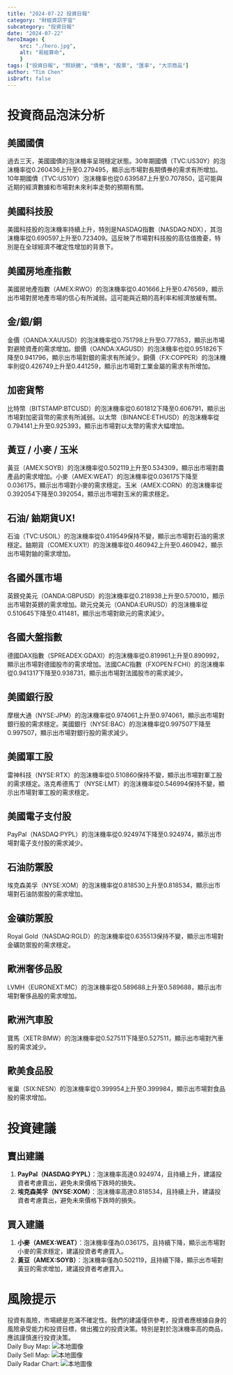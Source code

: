 ```yaml
---
title: "2024-07-22 投資日報"
category: "財經資訊宇宙"
subcategory: "投資日報"
date: "2024-07-22"
heroImage: {
    src: "./hero.jpg",
    alt: "易經算命",
    }
tags: ["投資日報", "照妖鏡", "債券", "股票", "匯率", "大宗商品"]
author: "Tim Chen"
isDraft: false
---
```

# 投資商品泡沫分析

## 美國國債
過去三天，美國國債的泡沫機率呈現穩定狀態。30年期國債（TVC:US30Y）的泡沫機率從0.260436上升至0.279495，顯示出市場對長期債券的需求有所增加。10年期國債（TVC:US10Y）泡沫機率也從0.639587上升至0.707850，這可能與近期的經濟數據和市場對未來利率走勢的預期有關。

## 美國科技股
美國科技股的泡沫機率持續上升，特別是NASDAQ指數（NASDAQ:NDX），其泡沫機率從0.690597上升至0.723409。這反映了市場對科技股的高估值擔憂，特別是在全球經濟不確定性增加的背景下。

## 美國房地產指數
美國房地產指數（AMEX:RWO）的泡沫機率從0.401666上升至0.476569，顯示出市場對房地產市場的信心有所減弱。這可能與近期的高利率和經濟放緩有關。

## 金/銀/銅
金價（OANDA:XAUUSD）的泡沫機率從0.751798上升至0.777853，顯示出市場對避險資產的需求增加。銀價（OANDA:XAGUSD）的泡沫機率也從0.951826下降至0.941796，顯示出市場對銀的需求有所減少。銅價（FX:COPPER）的泡沫機率則從0.426749上升至0.441259，顯示出市場對工業金屬的需求有所增加。

## 加密貨幣
比特幣（BITSTAMP:BTCUSD）的泡沫機率從0.601812下降至0.606791，顯示出市場對加密貨幣的需求有所減弱。以太幣（BINANCE:ETHUSD）的泡沫機率從0.794141上升至0.925393，顯示出市場對以太幣的需求大幅增加。

## 黃豆 / 小麥 / 玉米
黃豆（AMEX:SOYB）的泡沫機率從0.502119上升至0.534309，顯示出市場對農產品的需求增加。小麥（AMEX:WEAT）的泡沫機率從0.036175下降至0.036175，顯示出市場對小麥的需求穩定。玉米（AMEX:CORN）的泡沫機率從0.392054下降至0.392054，顯示出市場對玉米的需求穩定。

## 石油/ 鈾期貨UX!
石油（TVC:USOIL）的泡沫機率從0.419549保持不變，顯示出市場對石油的需求穩定。鈾期貨（COMEX:UX1!）的泡沫機率從0.460942上升至0.460942，顯示出市場對鈾的需求增加。

## 各國外匯市場
英鎊兌美元（OANDA:GBPUSD）的泡沫機率從0.218938上升至0.570010，顯示出市場對英鎊的需求增加。歐元兌美元（OANDA:EURUSD）的泡沫機率從0.510645下降至0.411481，顯示出市場對歐元的需求減少。

## 各國大盤指數
德國DAX指數（SPREADEX:GDAXI）的泡沫機率從0.819961上升至0.890992，顯示出市場對德國股市的需求增加。法國CAC指數（FXOPEN:FCHI）的泡沫機率從0.941317下降至0.938731，顯示出市場對法國股市的需求減少。

## 美國銀行股
摩根大通（NYSE:JPM）的泡沫機率從0.974061上升至0.974061，顯示出市場對銀行股的需求穩定。美國銀行（NYSE:BAC）的泡沫機率從0.997507下降至0.997507，顯示出市場對銀行股的需求減少。

## 美國軍工股
雷神科技（NYSE:RTX）的泡沫機率從0.510860保持不變，顯示出市場對軍工股的需求穩定。洛克希德馬丁（NYSE:LMT）的泡沫機率從0.546994保持不變，顯示出市場對軍工股的需求穩定。

## 美國電子支付股
PayPal（NASDAQ:PYPL）的泡沫機率從0.924974下降至0.924974，顯示出市場對電子支付股的需求減少。

## 石油防禦股
埃克森美孚（NYSE:XOM）的泡沫機率從0.818530上升至0.818534，顯示出市場對石油防禦股的需求增加。

## 金礦防禦股
Royal Gold（NASDAQ:RGLD）的泡沫機率從0.635513保持不變，顯示出市場對金礦防禦股的需求穩定。

## 歐洲奢侈品股
LVMH（EURONEXT:MC）的泡沫機率從0.589688上升至0.589688，顯示出市場對奢侈品股的需求增加。

## 歐洲汽車股
寶馬（XETR:BMW）的泡沫機率從0.527511下降至0.527511，顯示出市場對汽車股的需求減少。

## 歐美食品股
雀巢（SIX:NESN）的泡沫機率從0.399954上升至0.399984，顯示出市場對食品股的需求增加。

# 投資建議

## 賣出建議
1. **PayPal（NASDAQ:PYPL）**：泡沫機率高達0.924974，且持續上升，建議投資者考慮賣出，避免未來價格下跌時的損失。
2. **埃克森美孚（NYSE:XOM）**：泡沫機率高達0.818534，且持續上升，建議投資者考慮賣出，避免未來價格下跌時的損失。

## 買入建議
1. **小麥（AMEX:WEAT）**：泡沫機率僅為0.036175，且持續下降，顯示出市場對小麥的需求穩定，建議投資者考慮買入。
2. **黃豆（AMEX:SOYB）**：泡沫機率僅為0.502119，且持續下降，顯示出市場對黃豆的需求增加，建議投資者考慮買入。

# 風險提示

投資有風險，市場總是充滿不確定性。我們的建議僅供參考，投資者應根據自身的風險承受能力和投資目標，做出獨立的投資決策。特別是對於泡沫機率高的商品，應該謹慎進行投資決策。
<br />
Daily Buy Map:
![本地圖像](./buyMap.svg)
<br />
Daily Sell Map:
![本地圖像](./sellMap.svg)
<br />
Daily Radar Chart:
![本地圖像](./radar.svg)
<br />
